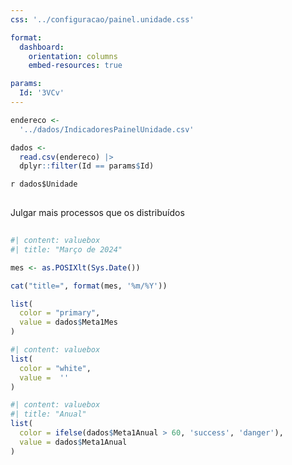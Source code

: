 ```yaml
---
css: '../configuracao/painel.unidade.css'

format: 
  dashboard:
    orientation: columns
    embed-resources: true

params:
  Id: '3VCv'
---
```


```r
endereco <-
  '../dados/IndicadoresPainelUnidade.csv'

dados <-
  read.csv(endereco) |> 
  dplyr::filter(Id == params$Id)

```

`r dados$Unidade`

## 

::: {.card title="Meta 1"}
::: centralizado
Julgar mais processos que os distribuídos
:::
:::

## 

```r
#| content: valuebox
#| title: "Março de 2024"

mes <- as.POSIXlt(Sys.Date())

cat("title=", format(mes, '%m/%Y'))

list(
  color = "primary",
  value = dados$Meta1Mes
)
```

```r
#| content: valuebox
list(
  color = "white",
  value =  ''
)
```

```r
#| content: valuebox
#| title: "Anual"
list(
  color = ifelse(dados$Meta1Anual > 60, 'success', 'danger'),
  value = dados$Meta1Anual
)
```
